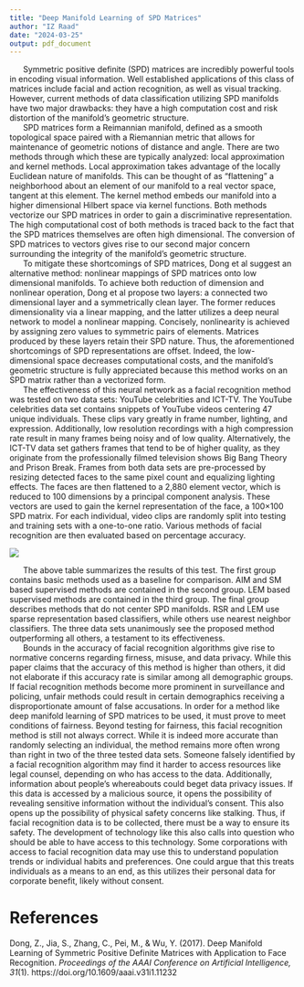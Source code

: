 ```yaml
---
title: "Deep Manifold Learning of SPD Matrices"
author: "IZ Raad"
date: "2024-03-25"
output: pdf_document
---
```


|       Symmetric positive definite (SPD) matrices are incredibly powerful tools in encoding visual information. Well established applications of this class of matrices include facial and action recognition, as well as visual tracking. However, current methods of data classification utilizing SPD manifolds have two major drawbacks: they have a high computation cost and risk distortion of the manifold’s geometric structure.

|       SPD matrices form a Reimannian manifold, defined as a smooth topological space paired with a Riemannian metric that allows for maintenance of geometric notions of distance and angle. There are two methods through which these are typically analyzed: local approximation and kernel methods. Local approximation takes advantage of the locally Euclidean nature of manifolds. This can be thought of as “flattening” a neighborhood about an element of our manifold to a real vector space, tangent at this element. The kernel method embeds our manifold into a higher dimensional Hilbert space via kernel functions. Both methods vectorize our SPD matrices in order to gain a discriminative representation. The high computational cost of both methods is traced back to the fact that the SPD matrices themselves are often high dimensional. The conversion of SPD matrices to vectors gives rise to our second major concern surrounding the integrity of the manifold’s geometric structure.

|       To mitigate these shortcomings of SPD matrices, Dong et al suggest an alternative method: nonlinear mappings of SPD matrices onto low dimensional manifolds. To achieve both reduction of dimension and nonlinear operation, Dong et al propose two layers: a connected two dimensional layer and a symmetrically clean layer. The former reduces dimensionality via a linear mapping, and the latter utilizes a deep neural network to model a nonlinear mapping. Concisely, nonlinearity is achieved by assigning zero values to symmetric pairs of elements. Matrices produced by these layers retain their SPD nature. Thus, the aforementioned shortcomings of SPD representations are offset. Indeed, the low-dimensional space decreases computational costs, and the manifold’s geometric structure is fully appreciated because this method works on an SPD matrix rather than a vectorized form.

|       The effectiveness of this neural network as a facial recognition method was tested on two data sets: YouTube celebrities and ICT-TV. The YouTube celebrities data set contains snippets of YouTube videos centering 47 unique individuals. These clips vary greatly in frame number, lighting, and expression. Additionally, low resolution recordings with a high compression rate result in many frames being noisy and of low quality. Alternatively, the ICT-TV data set gathers frames that tend to be of higher quality, as they originate from the professionally filmed television shows Big Bang Theory and Prison Break. Frames from both data sets are pre-processed by resizing detected faces to the same pixel count and equalizing lighting effects. The faces are then flattened to a 2,880 element vector, which is reduced to 100 dimensions by a principal component analysis. These vectors are used to gain the kernel representation of the face, a 100×100 SPD matrix. For each individual, video clips are randomly split into testing and training sets with a one-to-one ratio. Various methods of facial recognition are then evaluated based on percentage accuracy.

![](C:/Users/isabe/OneDrive/Desktop/Stor_390/mttbl.png)

|       The above table summarizes the results of this test. The first group contains basic methods used as a baseline for comparison. AIM and SM based supervised methods are contained in the second group. LEM based supervised methods are contained in the third group. The final group describes methods that do not center SPD manifolds. RSR and LEM use sparse representation based classifiers, while others use nearest neighbor classifiers. The three data sets unanimously see the proposed method outperforming all others, a testament to its effectiveness.

|       Bounds in the accuracy of facial recognition algorithms give rise to normative concerns regarding firness, misuse, and data privacy. While this paper claims that the accuracy of this method is higher than others, it did not elaborate if this accuracy rate is similar among all demographic groups. If facial recognition methods become more prominent in surveillance and policing, unfair methods could result in certain demographics receiving a disproportionate amount of false accusations. In order for a method like deep manifold learning of SPD matrices to be used, it must prove to meet conditions of fairness. Beyond testing for fairness, this facial recognition method is still not always correct. While it is indeed more accurate than randomly selecting an individual, the method remains more often wrong than right in two of the three tested data sets. Someone falsely identified by a facial recognition algorithm may find it harder to access resources like legal counsel, depending on who has access to the data. Additionally, information about people's whereabouts could beget data privacy issues. If this data is accessed by a malicious source, it opens the possibility of revealing sensitive information without the individual's consent. This also opens up the possibility of physical safety concerns like stalking. Thus, if facial recognition data is to be collected, there must be a way to ensure its safety. The development of technology like this also calls into question who should be able to have access to this technology. Some corporations with access to facial recognition data may use this to understand population trends or individual habits and preferences. One could argue that this treats individuals as a means to an end, as this utilizes their personal data for corporate benefit, likely without consent.

# References

Dong, Z., Jia, S., Zhang, C., Pei, M., & Wu, Y. (2017). Deep Manifold Learning of Symmetric Positive Definite Matrices with Application to Face Recognition. *Proceedings of the AAAI Conference on Artificial Intelligence, 31*(1). https://doi.org/10.1609/aaai.v31i1.11232
